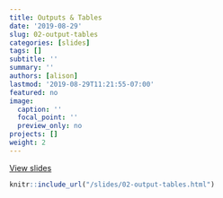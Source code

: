 ```yaml
---
title: Outputs & Tables
date: '2019-08-29'
slug: 02-output-tables
categories: [slides]
tags: []
subtitle: ''
summary: ''
authors: [alison]
lastmod: '2019-08-29T11:21:55-07:00'
featured: no
image:
  caption: ''
  focal_point: ''
  preview_only: no
projects: []
weight: 2
---
```


[View slides](/slides/02-output-tables.html)

```r
knitr::include_url("/slides/02-output-tables.html")
```

